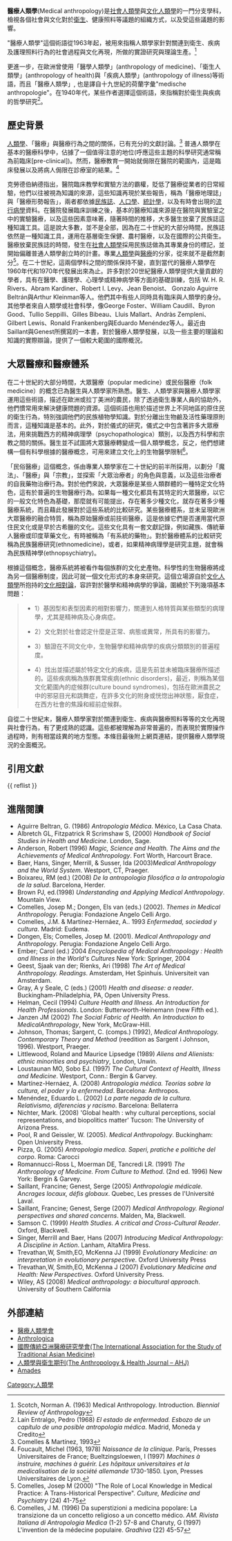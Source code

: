 {{Anthropology sidebar}}
'''醫療人類學'''(Medical anthropology)是[[社會人類學|社會人類學]]與[[文化人類學|文化人類學]]的一門分支學科，檢視各個社會與文化對於[[衛生|衛生]]、健康照料等議題的組織方式，以及受這些議題的影響。

"醫療人類學"這個術語從1963年起，被用來指稱人類學家針對關連到衛生、疾病及護理照料行為的社會過程與文化再現，所做的實證研究與理論生產。<ref>Scotch, Norman A. (1963) Medical Anthropology. Introduction. ''Biennial Review of Anthropology''</ref> 

更進一步，在歐洲曾使用「醫學人類學」(anthropology of medicine)、「衛生人類學」(anthropology of health)與「疾病人類學」(anthropology of illness)等術語，而且「醫療人類學」, 也是譯自十九世紀的荷蘭字彙"medische anthropologie"。在1940年代，某些作者選擇這個術語，來指稱對於衛生與疾病的哲學研究<ref> Laín Entralgo, Pedro (1968) ''El estado de enfermedad. Esbozo de un capítulo de una posible antropología médica''. Madrid, Moneda y Credito</ref>。

== 歷史背景 ==
[[人類學|人類學]]、「醫療」與醫療行為之間的關係，已有充分的文獻討論。<ref>Comelles & Martínez, 1993</ref> 普通人類學在基本的醫療科學中，佔據了一個值得注意的地位(呼應這些主題的科學研究通常稱為前臨床[pre-clinical])。然而，醫療教育一開始就侷限在醫院的範圍內，這是臨床發展以及將病人侷限在診療室的結果。<ref> Foucault, Michel (1963, 1978) ''Naissance de la clinique''. París, Presses Universitaires de France; Bueltzingsloewen, I (1997) ''Machines à instruire, machines à guérir. Les hôpitaux universitaires et la medicalisation de la société allemande'' 1730-1850. Lyon, Presses Universitaires de Lyon. </ref>

克勞德伯納德指出，醫院臨床教學和實驗方法的霸權，貶低了醫療從業者的日常經驗，他們以往被視為知識的來源，這些知識再現於某些報告，稱為「醫療地理誌」與「醫療形勢報告」，兩者都依據[[民族誌|民族誌]]、[[人口學|人口學]]、[[統計學|統計學]]，以及有時會出現的[[流行病學|流行病學]]資料。在醫院發展臨床訓練之後，基本的醫療知識來源是在醫院與實驗室之中的實驗醫療，以及這些因素意味著，隨著時間的推移，大多醫生放棄了民族誌這種知識工具。這是說大多數，並不是全部，因為在二十世紀的大部分時間，民族誌依然是一種知識工具，運用在基層衛生保健、農村醫療，以及在國際的公共衛生。醫療放棄民族誌的時間，發生在[[社會人類學|社會人類學]]採用民族誌做為其專業身份的標記，並開始偏離普通人類學創立時的計畫。專業[[人類學|人類學]]與[[醫療|醫療]]的分家，從來就不是截然劃分<ref>Comelles, Josep M (2000) "The Role of Local Knowledge in Medical Practice: A Trans-Historical Perspective". ''Culture, Medicine and Psychiatry'' (24) 41-75</ref>。在二十世紀，這兩個學科之間的關係保持不變，直到當代的醫療人類學在1960年代和1970年代發展出來為止。許多對於20世紀醫療人類學提供大量貢獻的學者，具有在醫學、護理學、心理學或精神病學等方面的基礎訓練，包括 W. H. R. Rivers、Abram Kardiner、Robert I. Levy、Jean Benoist、 Gonzalo Aguirre Beltrán與Arthur Kleinman等人。他們其中有些人同時具有臨床與人類學的身分。其他學者來自人類學或社會科學，像George Foster、William Caudill、Byron Good、Tullio Seppilli、Gilles Bibeau、Lluis Mallart、Andràs Zempleni、Gilbert Lewis、Ronald Frankenberg與Eduardo Menéndez等人。最近由Saillant與Genest所撰寫的一本書，對於醫療人類學發展，以及一些主要的理論和知識的實際辯論，提供了一個較大範圍的國際概況。

== 大眾醫療和醫療體系 ==
在二十世紀的大部分時間，大眾醫療（popular medicine）或民俗醫療（folk medicine）的概念已為醫生與人類學家所熟悉。醫生、人類學家與醫療人類學家運用這些術語，描述在歐洲或拉丁美洲的農民，除了透過衛生專業人員的協助外，他們慣常用來解決健康問題的資源。這個術語也用於描述世界上不同地區的原住民的衛生行為，特別強調他們的民族植物學知識。對於分離出生物鹼及活性藥理原則而言，這種知識是基本的。此外，對於儀式的研究，儀式之中包含著許多大眾療法，用來挑戰西方的精神病理學（psychopathologica）類別，以及西方科學和宗教之間的關係。醫生並不試圖將大眾醫療轉變成一個人類學概念，反之，他們想建構一個有科學根據的醫療概念，可用來建立文化上的生物醫學限制<ref>Comelles, J M. (1996) Da superstizioni a medicina popolare: La transizione da un concetto religioso a un concetto médico. ''AM. Rivista Italiana di Antropologia Medica'' (1-2) 57-8 and Charuty, G (1997) L'invention de la médecine populaire. ''Gradhiva'' (22) 45-57</ref>。

「民俗醫療」這個概念，係由專業人類學家在二十世紀的前半所採用，以劃分「魔法」、「醫療」與「宗教」，並探索「大眾治療者」的角色與意義，以及這些治療者的自我藥物治療行為。對於他們來說，大眾醫療是某些人類群體的一種特定文化特色，這有於普遍的生物醫療行為。如果每一種文化都具有其特定的大眾醫療，以它的一般文化特色為基礎，那麼就有可能提出，存在著多少種文化，就存在著多少種醫療系統，而且藉此發展對於這些系統的比較研究。某些醫療體系，並未呈現歐洲大眾醫療的融合特質，稱為原始醫療或前技術醫療，這是依據它們是否運用當代原住民文化或是早於古希臘的文化。這些文化具有一套文獻記錄，例如藏族、傳統華人醫療或印度草藥文化，有時被稱為「有系統的藥物」。對於醫療體系的比較研究稱為民族醫療研究(ethnomedicine)，或者，如果精神病理學是研究主題，就會稱為民族精神學(ethnopsychiatry)。

根據這個概念，醫療系統將被看作每個族群的文化史產物。科學性的生物醫療將成為另一個醫療制度，因此可就一個文化形式的本身來研究。這個立場源自於[[文化人類學|文化人類學]]所抱持的[[文化相對論|文化相對論]]，容許對於醫學和精神病學的爭論，圍繞於下列幾項基本問題：

<blockquote>

* 1）基因型和表型因素的相對影響力，關連到人格特質與某些類型的病理學，尤其是精神病及心身病症。

* 2）文化對於社會認定什麼是正常、病態或異常，所具有的影響力。

* 3）驗證在不同文化中，生物醫學和精神病學的疾病分類類別的普遍程度。

* 4）找出並描述屬於特定文化的疾病，這是先前並未被臨床醫療所描述的。這些疾病稱為族群異常疾病(ethnic disorders)，最近，則稱為某個文化範圍內的症候群(culture bound syndromes)，包括在歐洲農民之中的邪惡目光和跳舞症，在許多文化的附身或恍惚出神狀態，厭食症，在西方社會的焦躁和經前症候群。

</blockquote> 

自從二十世紀末，醫療人類學家對於關連到衛生、疾病與醫療照料等等的文化再現與社會行為，有了更成熟的認識。這些都被理解為非常普遍的，而表現於實際操作過程時，則有相當歧異的地方型態。本條目最後附上網頁連結，提供醫療人類學現況的全面概況。

== 引用文獻 ==
{{ reflist }}

== 進階閱讀 ==
* Aguirre Beltran, G. (1986) ''Antropologia Médica''. México, La Casa Chata.
* Albretch GL, Fitzpatrick R Scrimshaw S, (2000) ''Handbook of Social Studies in Health and Medicine''. London, Sage. 
* Anderson, Robert (1996) ''Magic, Science and Health. The Aims and the Achievements of Medical Anthropology''. Fort Worth, Harcourt Brace. 
* Baer, Hans, Singer, Merrill, & Susser, Ida (2003)''Medical Anthropology and the World System''. Westport, CT, Praeger. 
* Boixareu, RM (ed.) (2008) ''De la antropología filosófica a la antropología de la salud''. Barcelona, Herder.
* Brown PJ, ed.(1998) ''Understanding and Applying Medical Anthropology''. Mountain View. 
* Comelles, Josep M.; Dongen, Els van (eds.) (2002). ''Themes in Medical Anthropology''. Perugia: Fondazione Angelo Celli Argo.
* Comelles, J.M. & Martínez-Hernáez, A.. 1993 ''Enfermedad, sociedad y cultura''. Madrid: Eudema. 
* Dongen, Els; Comelles, Josep M. (2001). ''Medical Anthropology and Anthropology''. Perugia: Fondazione Angelo Celli Argo. 
* Ember; Carol (ed.) 2004 ''Encyclopedia of Medical Anthropology : Health and Illness in the World's Cultures'' New York: Springer, 2004 
* Geest, Sjaak van der; Rienks, Ari (1998) ''The Art of Medical Anthropology. Readings''. Amsterdam, Het Spinhuis. Universiteit van Amsterdam. 
* Gray, A y Seale, C (eds.) (2001) ''Health and disease: a reader''. Buckingham-Philadelphia, PA, Open University Press. 
* Helman, Cecil (1994) ''Culture Health and Illness. An Introduction for Health Professionals''. London: Butterworth-Heinemann (new Fifth ed.).
* Janzen JM (2002) ''The Social Fabric of Health. An Introduction to MedicalAnthropology'', New York, McGraw-Hill. 
* Johnson, Thomas; Sargent, C. (comps.) (1992), ''Medical Anthropology. Contemporary Theory and Method'' (reedition as Sargent i Johnson, 1996). Westport, Praeger. 
* Littlewood, Roland and Maurice Lipsedge (1989) ''Aliens and Alienists: ethnic minorities and psychiatry'', London, Unwin.
* Loustaunan MO, Sobo EJ. (1997) ''The Cultural Context of Health, Illness and Medicine''. Westport, Conn.: Bergin & Garvey. 
* Martínez-Hernáez, A. (2008) ''Antropología médica. Teorías sobre la cultura, el poder y la enfermedad''. Barcelona: Anthropos.
* Menéndez, Eduardo L. (2002) ''La parte negada de la cultura. Relativismo, diferencias y racismo''. Barcelona: Bellaterra 
* Nichter, Mark. (2008) 'Global health : why cultural perceptions, social representations, and biopolitics matter' Tucson: The University of Arizona Press. 
* Pool, R and Geissler, W. (2005). ''Medical Anthropology''. Buckingham: Open University Press.
* Pizza, G. (2005) ''Antropologia medica. Saperi, pratiche e politiche del corpo''. Roma: Carocci 
* Romannucci-Ross L, Moerman DE, Tancredi LR. (1991) ''The Anthropology of Medicine. From Culture to Method''. (2nd ed. 1996) New York: Bergin & Garvey. 
* Saillant, Francine; Genest, Serge (2005) ''Anthropologie médicale. Ancrages locaux, défis globaux''. Quebec, Les presses de l'Université Laval.
* Saillant, Francine; Genest, Serge (2007) ''Medical Anthropology. Regional perspectives and shared concerns''. Malden, Ma, Blackwell.
* Samson C. (1999) ''Health Studies. A critical and Cross-Cultural Reader''. Oxford, Blackwell. 
* Singer, Merrill and Baer, Hans (2007) ''Introducing Medical Anthropology: A Discipline in Action''. Lanham, AltaMira Press.
* Trevathan,W, Smith,EO, McKenna JJ (1999) ''Evolutionary Medicine: an interpretation in evolutionary perspective''. Oxford University Press 
* Trevathan,W, Smith,EO, McKenna J (2007) ''Evolutionary Medicine and Health: New Perspectives''. Oxford University Press. 
* Wiley, AS (2008) ''Medical anthropology: a biocultural approach''. University of Southern California

== 外部連結 ==
* [http://www.medanthro.net/ 醫療人類學會]
* [http://www.anthrologica.com/ Anthrologica]
* [https://web.archive.org/web/20100522024418/http://www.iastam.org/home.htm 國際傳統亞洲醫療研究學會(The International Association for the Study of Traditional Asian Medicine)]
* [https://web.archive.org/web/20141022115117/http://www.ahj.syllabapress.com/ 人類學與衛生期刊(The Anthropology & Health Journal – AHJ)]
* [https://web.archive.org/web/20100129170513/http://www.amades.net/ Amades]

{{Authority control}}
[[Category:人類學|Category:人類學]]